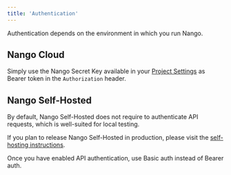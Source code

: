 ```yaml
---
title: 'Authentication'
---
```


Authentication depends on the environment in which you run Nango.

## Nango Cloud

Simply use the Nango Secret Key available in your [Project Settings](https://app.nango.dev/project-settings) as Bearer token in the `Authorization` header.

## Nango Self-Hosted

By default, Nango Self-Hosted does not require to authenticate API requests, which is well-suited for local testing.

If you plan to release Nango Self-Hosted in production, please visit the [self-hosting instructions](/self-host/instructions).

Once you have enabled API authentication, use Basic auth instead of Bearer auth.
